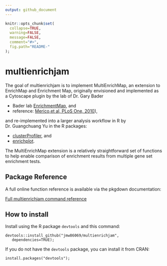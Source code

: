 ```yaml
---
output: github_document
---
```


<!-- README.md is generated from README.Rmd. Please edit that file -->

```r
knitr::opts_chunk$set(
  collapse=TRUE,
  warning=FALSE,
  message=FALSE,
  comment="#>",
  fig.path="README-"
);
```
# multienrichjam

The goal of multienrichjam is to implement MultiEnrichMap,
an extension to EnrichMap and Enrichment Map, originally
envisioned and implemented as a Cytoscape plugin by the
lab of Dr. Gary Bader

* Bader lab [EnrichmentMap](https://www.baderlab.org/Software/EnrichmentMap), and
* reference: [Merico,et al, PLoS One, 2010](https://journals.plos.org/plosone/article?id=10.1371/journal.pone.0013984)),

and re-implemented into a larger analysis workflow in R
by Dr. Guangchuang Yu in the R packages:

* [clusterProfiler](https://bioconductor.org/packages/release/bioc/html/clusterProfiler.html), and
* [enrichplot](https://bioconductor.org/packages/release/bioc/html/enrichplot.html).

The MultiEnrichMap extension is a relatively straightforward set
of functions to help enable comparison of enrichment results from multiple
gene set enrichment tests.


## Package Reference

A full online function reference is available via the pkgdown
documentation:

[Full multienrichjam command reference](https://jmw86069.github.io/multienrichjam)


## How to install

Install using the R package `devtools` and this command:

```
devtools::install_github("jmw86069/multienrichjam",
   dependencies=TRUE);
```



If you do not have the `devtools` package, you can install it from CRAN:

```
install.packages("devtools");
```
